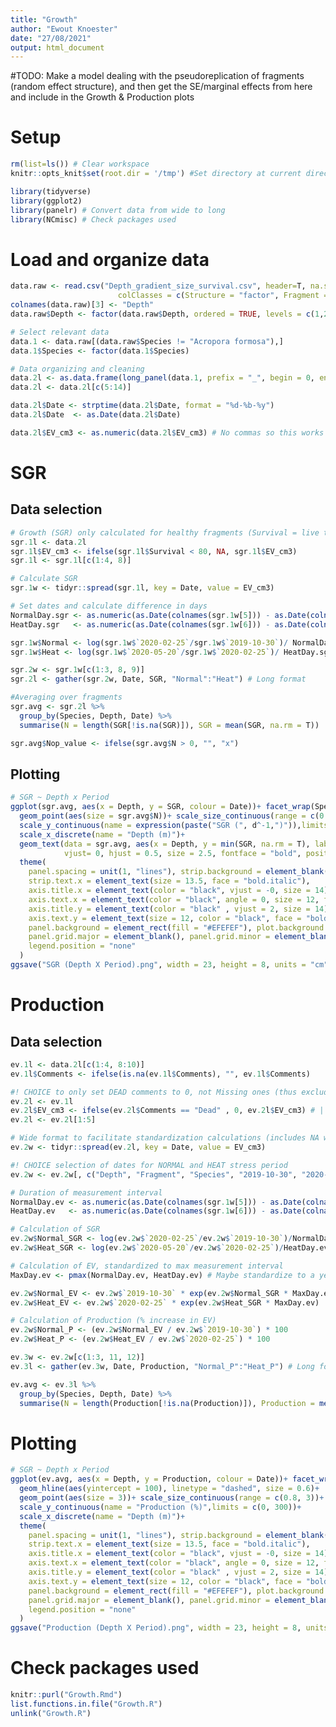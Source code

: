 ```yaml
---
title: "Growth"
author: "Ewout Knoester"
date: "27/08/2021"
output: html_document
---
```


#TODO: Make a model dealing with the pseudoreplication of fragments (random effect structure), and then get the SE/marginal effects from here and include in the Growth & Production plots

# Setup
```r

rm(list=ls()) # Clear workspace
knitr::opts_knit$set(root.dir = '/tmp') #Set directory at current directory for all subsequent chunks

library(tidyverse)
library(ggplot2)
library(panelr) # Convert data from wide to long
library(NCmisc) # Check packages used
```

# Load and organize data
```r

data.raw <- read.csv("Depth_gradient_size_survival.csv", header=T, na.strings=c(""),
                        colClasses = c(Structure = "factor", Fragment = "factor", Species = "factor"))
colnames(data.raw)[3] <- "Depth"
data.raw$Depth <- factor(data.raw$Depth, ordered = TRUE, levels = c(1,2,3,4,5,6,7,8,9,10))

# Select relevant data
data.1 <- data.raw[(data.raw$Species != "Acropora formosa"),]
data.1$Species <- factor(data.1$Species)

# Data organizing and cleaning
data.2l <- as.data.frame(long_panel(data.1, prefix = "_", begin = 0, end = 3, label_location = "end"))
data.2l <- data.2l[c(5:14)]

data.2l$Date <- strptime(data.2l$Date, format = "%d-%b-%y")
data.2l$Date  <- as.Date(data.2l$Date)

data.2l$EV_cm3 <- as.numeric(data.2l$EV_cm3) # No commas so this works

```

# SGR
## Data selection

```r
# Growth (SGR) only calculated for healthy fragments (Survival = live tissue cover >= 80%)
sgr.1l <- data.2l
sgr.1l$EV_cm3 <- ifelse(sgr.1l$Survival < 80, NA, sgr.1l$EV_cm3)
sgr.1l <- sgr.1l[c(1:4, 8)]

# Calculate SGR
sgr.1w <- tidyr::spread(sgr.1l, key = Date, value = EV_cm3)

# Set dates and calculate difference in days
NormalDay.sgr <- as.numeric(as.Date(colnames(sgr.1w[5])) - as.Date(colnames(sgr.1w[4])))
HeatDay.sgr   <- as.numeric(as.Date(colnames(sgr.1w[6])) - as.Date(colnames(sgr.1w[5])))

sgr.1w$Normal <- log(sgr.1w$`2020-02-25`/sgr.1w$`2019-10-30`)/ NormalDay.sgr
sgr.1w$Heat <- log(sgr.1w$`2020-05-20`/sgr.1w$`2020-02-25`)/ HeatDay.sgr

sgr.2w <- sgr.1w[c(1:3, 8, 9)]
sgr.2l <- gather(sgr.2w, Date, SGR, "Normal":"Heat") # Long format

#Averaging over fragments
sgr.avg <- sgr.2l %>%  
  group_by(Species, Depth, Date) %>% 
  summarise(N = length(SGR[!is.na(SGR)]), SGR = mean(SGR, na.rm = T))

sgr.avg$Nop_value <- ifelse(sgr.avg$N > 0, "", "x")

```

## Plotting
```r
# SGR ~ Depth x Period
ggplot(sgr.avg, aes(x = Depth, y = SGR, colour = Date))+ facet_wrap(Species ~ .)+
  geom_point(aes(size = sgr.avg$N))+ scale_size_continuous(range = c(0.8, 3))+
  scale_y_continuous(name = expression(paste("SGR (", d^-1,")")),limits = c(-0.002, 0.013))+
  scale_x_discrete(name = "Depth (m)")+
  geom_text(data = sgr.avg, aes(x = Depth, y = min(SGR, na.rm = T), label = Nop_value), 
            vjust= 0, hjust = 0.5, size = 2.5, fontface = "bold", position=position_dodge(.9))+
  theme(
    panel.spacing = unit(1, "lines"), strip.background = element_blank(),  strip.placement = "outside",
    strip.text.x = element_text(size = 13.5, face = "bold.italic"),
    axis.title.x = element_text(color = "black", vjust = -0, size = 14),
    axis.text.x = element_text(color = "black", angle = 0, size = 12, face = "bold", vjust = 0.5),
    axis.title.y = element_text(color = "black" , vjust = 2, size = 14),
    axis.text.y = element_text(size = 12, color = "black", face = "bold", vjust = 0.5),
    panel.background = element_rect(fill = "#EFEFEF"), plot.background = element_rect(fill = "#FFFFFF"),
    panel.grid.major = element_blank(), panel.grid.minor = element_blank(),
    legend.position = "none"
  ) 
ggsave("SGR (Depth X Period).png", width = 23, height = 8, units = "cm", dpi = 600)
```
# Production
## Data selection
```r

ev.1l <- data.2l[c(1:4, 8:10)]
ev.1l$Comments <- ifelse(is.na(ev.1l$Comments), "", ev.1l$Comments)

#! CHOICE to only set DEAD comments to 0, not Missing ones (thus excluding missing fragments)
ev.2l <- ev.1l
ev.2l$EV_cm3 <- ifelse(ev.2l$Comments == "Dead" , 0, ev.2l$EV_cm3) # | ev.2l$Comments == "Missing" 
ev.2l <- ev.2l[1:5]

# Wide format to facilitate standardization calculations (includes NA where frags went missing)
ev.2w <- tidyr::spread(ev.2l, key = Date, value = EV_cm3)

#! CHOICE selection of dates for NORMAL and HEAT stress period
ev.2w <- ev.2w[, c("Depth", "Fragment", "Species", "2019-10-30", "2020-02-25", "2020-05-20")]

# Duration of measurement interval
NormalDay.ev <- as.numeric(as.Date(colnames(sgr.1w[5])) - as.Date(colnames(sgr.1w[4])))
HeatDay.ev   <- as.numeric(as.Date(colnames(sgr.1w[6])) - as.Date(colnames(sgr.1w[5])))

# Calculation of SGR
ev.2w$Normal_SGR <- log(ev.2w$`2020-02-25`/ev.2w$`2019-10-30`)/NormalDay.ev
ev.2w$Heat_SGR <- log(ev.2w$`2020-05-20`/ev.2w$`2020-02-25`)/HeatDay.ev

# Calculation of EV, standardized to max measurement interval
MaxDay.ev <- pmax(NormalDay.ev, HeatDay.ev) # Maybe standardize to a year (365) to facilitate future comparisons?

ev.2w$Normal_EV <- ev.2w$`2019-10-30` * exp(ev.2w$Normal_SGR * MaxDay.ev)
ev.2w$Heat_EV <- ev.2w$`2020-02-25` * exp(ev.2w$Heat_SGR * MaxDay.ev)

# Calculation of Production (% increase in EV)
ev.2w$Normal_P <- (ev.2w$Normal_EV / ev.2w$`2019-10-30`) * 100
ev.2w$Heat_P <- (ev.2w$Heat_EV / ev.2w$`2020-02-25`) * 100

ev.3w <- ev.2w[c(1:3, 11, 12)]
ev.3l <- gather(ev.3w, Date, Production, "Normal_P":"Heat_P") # Long format

ev.avg <- ev.3l %>%  
  group_by(Species, Depth, Date) %>% 
  summarise(N = length(Production[!is.na(Production)]), Production = mean(Production, na.rm = T))
```

# Plotting
```r
# SGR ~ Depth x Period
ggplot(ev.avg, aes(x = Depth, y = Production, colour = Date))+ facet_wrap(Species ~ .)+
  geom_hline(aes(yintercept = 100), linetype = "dashed", size = 0.6)+
  geom_point(aes(size = 3))+ scale_size_continuous(range = c(0.8, 3))+
  scale_y_continuous(name = "Production (%)",limits = c(0, 300))+
  scale_x_discrete(name = "Depth (m)")+
  theme(
    panel.spacing = unit(1, "lines"), strip.background = element_blank(),  strip.placement = "outside",
    strip.text.x = element_text(size = 13.5, face = "bold.italic"),
    axis.title.x = element_text(color = "black", vjust = -0, size = 14),
    axis.text.x = element_text(color = "black", angle = 0, size = 12, face = "bold", vjust = 0.5),
    axis.title.y = element_text(color = "black" , vjust = 2, size = 14),
    axis.text.y = element_text(size = 12, color = "black", face = "bold", vjust = 0.5),
    panel.background = element_rect(fill = "#EFEFEF"), plot.background = element_rect(fill = "#FFFFFF"),
    panel.grid.major = element_blank(), panel.grid.minor = element_blank(),
    legend.position = "none"
  ) 
ggsave("Production (Depth X Period).png", width = 23, height = 8, units = "cm", dpi = 600)

```

# Check packages used
```r

knitr::purl("Growth.Rmd")
list.functions.in.file("Growth.R")
unlink("Growth.R")

```

